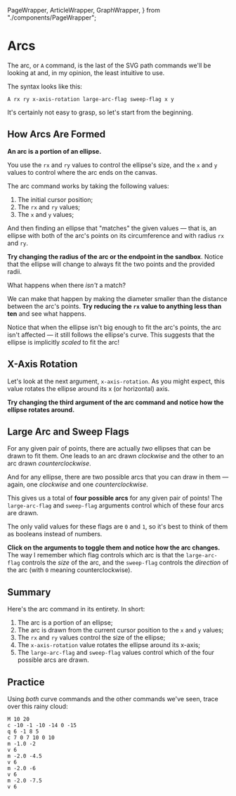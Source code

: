   PageWrapper,
  ArticleWrapper,
  GraphWrapper,
} from "./components/PageWrapper";

<PageWrapper page="06-arcs" numSections={12}>

<ArticleWrapper>

<PageSection index={0}>

# Arcs

The arc, or `A` command, is the last of the SVG path commands we'll be looking at and, in my opinion, the least intuitive to use.

The syntax looks like this:

```
A rx ry x-axis-rotation large-arc-flag sweep-flag x y
```

It's certainly not easy to grasp, so let's start from the beginning.

</PageSection>

<PageSection index={1}>

## How Arcs Are Formed

**An arc is a portion of an ellipse.**

You use the `rx` and `ry` values to control the ellipse's size, and the `x` and `y` values to control where the arc ends on the canvas.

</PageSection>

<PageSection index={2}>

The arc command works by taking the following values:

1. The initial cursor position;
2. The `rx` and `ry` values;
3. The `x` and `y` values;

And then finding an ellipse that "matches" the given values — that is, an ellipse with both of the arc's points on its circumference and with radius `rx` and `ry`.

**Try changing the radius of the arc or the endpoint in the sandbox**. Notice that the ellipse will change to always fit the two points and the provided radii.

</PageSection>

<PageSection index={3}>

What happens when there _isn't_ a match?

We can make that happen by making the diameter smaller than the distance between the arc's points. **Try reducing the `rx` value to anything less than ten** and see what happens.

</PageSection>

<PageSection index={4}>

Notice that when the ellipse isn't big enough to fit the arc's points, the arc isn't affected — it still follows the ellipse's curve. This suggests that the ellipse is implicitly _scaled_ to fit the arc!

</PageSection>

<PageSection index={5}>

## X-Axis Rotation

Let's look at the next argument, `x-axis-rotation`. As you might expect, this value rotates the ellipse around its x (or horizontal) axis.

**Try changing the third argument of the arc command and notice how the ellipse rotates around.**

</PageSection>

<PageSection index={6}>

## Large Arc and Sweep Flags

For any given pair of points, there are actually _two_ ellipses that can be drawn to fit them. One leads to an arc drawn _clockwise_ and the other to an arc drawn _counterclockwise_.

</PageSection>

<PageSection index={7}>

And for any ellipse, there are two possible arcs that you can draw in them — again, one _clockwise_ and one _counterclockwise_.

</PageSection>

<PageSection index={8}>

This gives us a total of **four possible arcs** for any given pair of points! The `large-arc-flag` and `sweep-flag` arguments control which of these four arcs are drawn.

</PageSection>

<PageSection index={9}>

The only valid values for these flags are `0` and `1`, so it's best to think of them as booleans instead of numbers.

**Click on the arguments to toggle them and notice how the arc changes.** The way I remember which flag controls which arc is that the `large-arc-flag` controls the _size_ of the arc, and the `sweep-flag` controls the _direction_ of the arc (with `0` meaning counterclockwise).

</PageSection>

<PageSection index={10}>

## Summary

Here's the arc command in its entirety. In short:

1. The arc is a portion of an ellipse;
2. The arc is drawn from the current cursor position to the `x` and `y` values;
3. The `rx` and `ry` values control the size of the ellipse;
4. The `x-axis-rotation` value rotates the ellipse around its x-axis;
5. The `large-arc-flag` and `sweep-flag` values control which of the four possible arcs are drawn.

</PageSection>

<PageSection index={11}>

## Practice

Using _both_ curve commands and the other commands we've seen, trace over this rainy cloud:

<PathEditor />

</PageSection>

<PageSection index={12}>

```
M 10 20
c -10 -1 -10 -14 0 -15
q 6 -1 8 5
c 7 0 7 10 0 10
m -1.0 -2
v 6
m -2.0 -4.5
v 6
m -2.0 -6
v 6
m -2.0 -7.5
v 6
```

</PageSection>

<PageFooter />

</ArticleWrapper>

<GraphWrapper>
  <ArcsVisual />
</GraphWrapper>

</PageWrapper>
